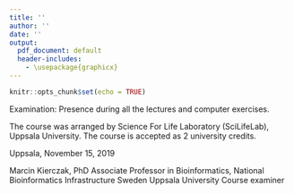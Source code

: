 ```yaml
---
title: ''
author: ''
date: ''
output:
  pdf_document: default
  header-includes:
    - \usepackage{graphicx} 
---
```


```r
knitr::opts_chunk$set(echo = TRUE)
```

\includegraphics{'uu_logo.png'}

\begin{center} 

This is to certify that `r print('test')`

{\huge Daenerys Taergeryan}

has successfully taken part in 

R Foundations for Life Scientists

The course was held in Uppsala, 11-15 Nov. 2019. It consisted of 40 hours of lectures and computer excercises. 

The following fields and subjects were covered:

\begin{itemize}
  \item Introduction to R programming
  \item Introduction to R environment
  \item Using R-studio
  \item Elements of R programming
  \item Datatypes in R
  \item Working with vectors 
  \item Matrices, lists, data frames
  \item Loading data
  \item Loops, conditional statements, functions, variable scope
  \item Selected functions in R
  \item Graphics in R
  \item Graphics in R: ggplot2
  \item Explanatory programming
  \item Q\&A session
\end{itemize}
\end{center}

Examination: Presence during all the lectures and computer exercises.

The course was arranged by Science For Life Laboratory (SciLifeLab), Uppsala University. The course is accepted as 2 university credits.


Uppsala, November 15, 2019



Marcin Kierczak, PhD
Associate Professor in Bioinformatics,
National Bioinformatics Infrastructure Sweden
Uppsala University
Course examiner
